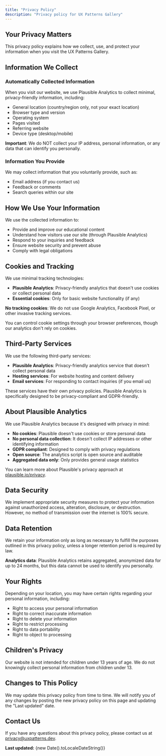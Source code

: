 ```yaml
---
title: "Privacy Policy"
description: "Privacy policy for UX Patterns Gallery"
---
```


<div className="bg-fd-card border border-fd-border rounded-lg p-6 mb-8">
	<h2 className="text-xl font-semibold mb-4 text-fd-foreground">
		Your Privacy Matters
	</h2>
	<p className="text-fd-muted-foreground">
		This privacy policy explains how we collect, use, and protect your information
		when you visit the UX Patterns Gallery.
	</p>
</div>

## Information We Collect

### Automatically Collected Information

When you visit our website, we use Plausible Analytics to collect minimal, privacy-friendly information, including:

- General location (country/region only, not your exact location)
- Browser type and version
- Operating system
- Pages visited
- Referring website
- Device type (desktop/mobile)

**Important**: We do NOT collect your IP address, personal information, or any data that can identify you personally.

### Information You Provide

We may collect information that you voluntarily provide, such as:

- Email address (if you contact us)
- Feedback or comments
- Search queries within our site

## How We Use Your Information

We use the collected information to:

- Provide and improve our educational content
- Understand how visitors use our site (through Plausible Analytics)
- Respond to your inquiries and feedback
- Ensure website security and prevent abuse
- Comply with legal obligations

## Cookies and Tracking

We use minimal tracking technologies:

- **Plausible Analytics**: Privacy-friendly analytics that doesn't use cookies or collect personal data
- **Essential cookies**: Only for basic website functionality (if any)

**No tracking cookies**: We do not use Google Analytics, Facebook Pixel, or other invasive tracking services.

You can control cookie settings through your browser preferences, though our analytics don't rely on cookies.

## Third-Party Services

We use the following third-party services:

- **Plausible Analytics**: Privacy-friendly analytics service that doesn't collect personal data
- **Hosting services**: For website hosting and content delivery
- **Email services**: For responding to contact inquiries (if you email us)

These services have their own privacy policies. Plausible Analytics is specifically designed to be privacy-compliant and GDPR-friendly.

## About Plausible Analytics

We use Plausible Analytics because it's designed with privacy in mind:

- **No cookies**: Plausible doesn't use cookies or store personal data
- **No personal data collection**: It doesn't collect IP addresses or other identifying information
- **GDPR compliant**: Designed to comply with privacy regulations
- **Open source**: The analytics script is open source and auditable
- **Aggregated data only**: Only provides general usage statistics

You can learn more about Plausible's privacy approach at [plausible.io/privacy](https://plausible.io/privacy).

## Data Security

We implement appropriate security measures to protect your information against
unauthorized access, alteration, disclosure, or destruction. However, no
method of transmission over the internet is 100% secure.

## Data Retention

We retain your information only as long as necessary to fulfill the purposes
outlined in this privacy policy, unless a longer retention period is required
by law.

**Analytics data**: Plausible Analytics retains aggregated, anonymized data for up to 24 months, but this data cannot be used to identify you personally.

## Your Rights

Depending on your location, you may have certain rights regarding your personal
information, including:

- Right to access your personal information
- Right to correct inaccurate information
- Right to delete your information
- Right to restrict processing
- Right to data portability
- Right to object to processing

## Children's Privacy

Our website is not intended for children under 13 years of age. We do not
knowingly collect personal information from children under 13.

## Changes to This Policy

We may update this privacy policy from time to time. We will notify you of
any changes by posting the new privacy policy on this page and updating the
"Last updated" date.

## Contact Us

If you have any questions about this privacy policy, please contact us at [privacy@uxpatterns.dev](mailto:privacy@uxpatterns.dev).

<div className="bg-fd-muted/50 border border-fd-border rounded-lg p-6 mt-8">
	<p className="text-sm text-fd-muted-foreground">
		<strong>Last updated:</strong> {new Date().toLocaleDateString()}
	</p>
</div>
